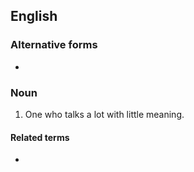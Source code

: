 {{also|tongue-clacker}}
==English==

===Alternative forms===
* {{l|en|tongue-clacker}}

===Noun===
{{en-noun}}

# {{lb|en|obsolete|usually in plural}} One who talks a lot with little meaning.

====Related terms====
* {{l|en|clacker}}